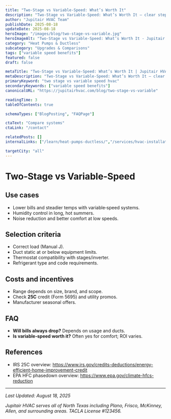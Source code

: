 ```yaml
---
title: "Two‑Stage vs Variable‑Speed: What’s Worth It"
description: "Two‑Stage vs Variable‑Speed: What’s Worth It — clear steps, practical detail, and when to call a pro in North Texas."
author: "Jupitair HVAC Team"
publishDate: 2025-08-18
updateDate: 2025-08-18
heroImage: "/images/blog/two-stage-vs-variable.jpg"
heroImageAlt: "Two‑Stage vs Variable‑Speed: What’s Worth It - Jupitair HVAC"
category: "Heat Pumps & Ductless"
subcategory: "Upgrades & Comparisons"
tags: ["variable speed benefits"]
featured: false
draft: false

metaTitle: "Two‑Stage vs Variable‑Speed: What’s Worth It | Jupitair HVAC"
metaDescription: "Two‑Stage vs Variable‑Speed: What’s Worth It — clear steps, practical detail, and when to call a pro in North Texas."
primaryKeyword: "two stage vs variable speed hvac"
secondaryKeywords: ["variable speed benefits"]
canonicalURL: "https://jupitairhvac.com/blog/two-stage-vs-variable"

readingTime: 3
tableOfContents: true

schemaTypes: ["BlogPosting", "FAQPage"]

ctaText: "Compare systems"
ctaLink: "/contact"

relatedPosts: []
internalLinks: ["/learn/heat-pumps-ductless/","/services/hvac-installation/"]

targetCity: "all"
---
```



# Two‑Stage vs Variable‑Speed



## Use cases
- Lower bills and steadier temps with variable‑speed systems.
- Humidity control in long, hot summers.
- Noise reduction and better comfort at low speeds.



<BlogCTA variant="inline" />

## Selection criteria
- Correct load (Manual J).
- Duct static at or below equipment limits.
- Thermostat compatibility with stages/inverter.
- Refrigerant type and code requirements.


## Costs and incentives
- Range depends on size, brand, and scope.
- Check **25C** credit (Form 5695) and utility promos.
- Manufacturer seasonal offers.


## FAQ
- **Will bills always drop?** Depends on usage and ducts.
- **Is variable‑speed worth it?** Often yes for comfort; ROI varies.


## References
- IRS 25C overview: https://www.irs.gov/credits-deductions/energy-efficient-home-improvement-credit
- EPA HFC phasedown overview: https://www.epa.gov/climate-hfcs-reduction

---

<BlogCTA variant="end" />

*Last Updated: August 18, 2025*

*Jupitair HVAC serves all of North Texas including Plano, Frisco, McKinney, Allen, and surrounding areas. TACLA License #123456.*
